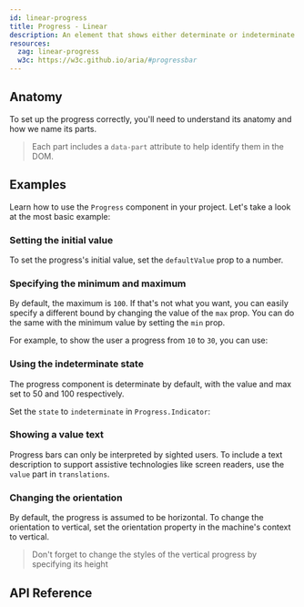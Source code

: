 ```yaml
---
id: linear-progress
title: Progress - Linear
description: An element that shows either determinate or indeterminate progress.
resources:
  zag: linear-progress
  w3c: https://w3c.github.io/aria/#progressbar
---
```


<ComponentPreview />

## Anatomy

To set up the progress correctly, you'll need to understand its anatomy and how
we name its parts.

> Each part includes a `data-part` attribute to help identify them in the DOM.

<Anatomy id="linear-progress" />

## Examples

Learn how to use the `Progress` component in your project. Let's take a look at
the most basic example:

<Story id="Basic" />

### Setting the initial value

To set the progress's initial value, set the `defaultValue` prop to a number.

<Story id="InitialValue" />

### Specifying the minimum and maximum

By default, the maximum is `100`. If that's not what you want, you can easily
specify a different bound by changing the value of the `max` prop. You can do
the same with the minimum value by setting the `min` prop.

For example, to show the user a progress from `10` to `30`, you can use:

<Story id="MinMax" />

### Using the indeterminate state

The progress component is determinate by default, with the value and max set to
50 and 100 respectively.

Set the `state` to `indeterminate` in `Progress.Indicator`:

<Story id="Indeterminate" />

### Showing a value text

Progress bars can only be interpreted by sighted users. To include a text
description to support assistive technologies like screen readers, use the
`value` part in `translations`.

<Story id="ValueText" />

### Changing the orientation

By default, the progress is assumed to be horizontal. To change the orientation
to vertical, set the orientation property in the machine's context to vertical.

> Don't forget to change the styles of the vertical progress by specifying its
> height

<Story id="Vertical" />

## API Reference

<ComponentTypes id="progress" />
